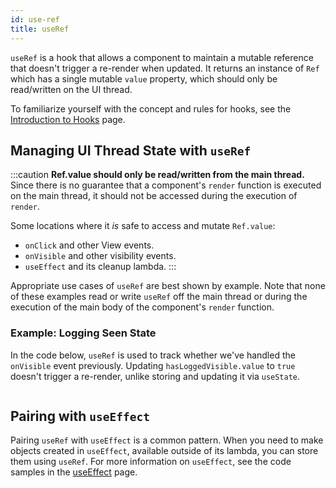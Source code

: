 ```yaml
---
id: use-ref
title: useRef
---
```



`useRef` is a hook that allows a component to maintain a mutable reference that doesn't trigger a re-render when updated. It returns an instance of `Ref` which has a single mutable `value` property, which should only be read/written on the UI thread.

To familiarize yourself with the concept and rules for hooks, see the [Introduction to Hooks](hooks-intro.mdx) page.

## Managing UI Thread State with `useRef`

:::caution
**Ref.value should only be read/written from the main thread.** Since there is no guarantee that a component's `render` function is executed on the main thread, it should not be accessed during the execution of `render`.

Some locations where it *is* safe to access and mutate `Ref.value`:

- `onClick` and other View events.
- `onVisible` and other visibility events.
- `useEffect` and its cleanup lambda.
:::

Appropriate use cases of `useRef` are best shown by example. Note that none of these examples read or write `useRef` off the main thread or during the execution of the main body of the component's `render` function.

### Example: Logging Seen State

In the code below, `useRef` is used to track whether we've handled the `onVisible` event previously. Updating `hasLoggedVisible.value` to `true` doesn't trigger a re-render, unlike storing and updating it via `useState`.

```kotlin file=sample/src/main/java/com/facebook/samples/litho/kotlin/documentation/LogOnceComponent.kt start=start_useref_example end=end_useref_example
```

## Pairing with `useEffect`

Pairing `useRef` with `useEffect` is a common pattern. When you need to make objects created in `useEffect`, available outside of its lambda, you can store them using `useRef`. For more information on `useEffect`, see the code samples in the [useEffect](/mainconcepts/use-effect.mdx) page.
